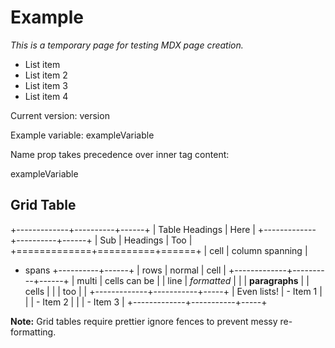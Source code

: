 # Example


_This is a temporary page for testing MDX page creation._

- List item
- List item 2
- List item 3
- List item 4

Current version: <Variable name='version'/> version

Example variable: <Variable>exampleVariable</Variable>

Name prop takes precedence over inner tag content:

<Variable name="version">exampleVariable</Variable>

## Grid Table

<!-- prettier-ignore-start -->

+-------------+----------+------+
| Table Headings         | Here |
+-------------+----------+------+
| Sub         | Headings | Too  |
+=============+==========+======+
| cell        | column spanning |
+ spans       +----------+------+
| rows        | normal   | cell |
+-------------+----------+------+
| multi       | cells can be    |
| line        | *formatted*     |
|             | **paragraphs**  |
| cells       |                 |
| too         |                 |
+-------------+-----------+-----+
| Even lists! |  - Item 1       |
|             |  - Item 2       |
|             |  - Item 3       |
+-------------+-----------+-----+

<!-- prettier-ignore-end -->

**Note:** Grid tables require prettier ignore fences to prevent messy re-formatting.

<ExampleSnippet />
